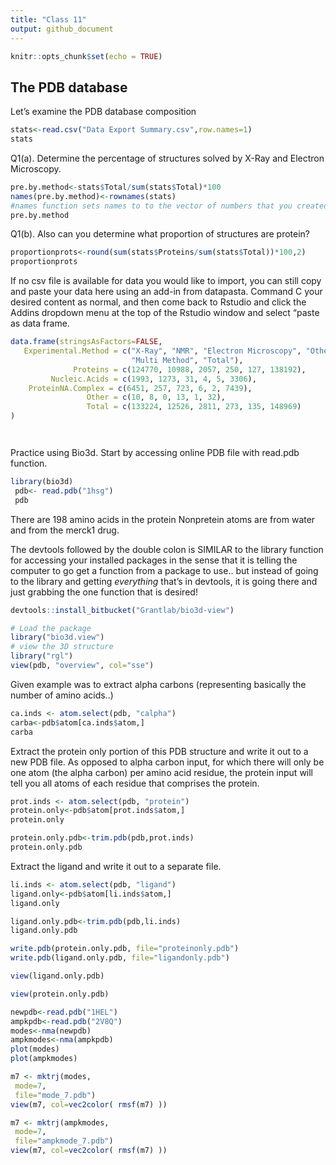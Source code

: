 ```yaml
---
title: "Class 11"
output: github_document
---
```


```r
knitr::opts_chunk$set(echo = TRUE)
```

## The PDB database

Let's examine the PDB database composition
```r
stats<-read.csv("Data Export Summary.csv",row.names=1)
stats
```
Q1(a). Determine the percentage of structures solved by X-Ray and Electron Microscopy.

```r
pre.by.method<-stats$Total/sum(stats$Total)*100
names(pre.by.method)<-rownames(stats)
#names function sets names to to the vector of numbers that you created as a variable called pre.by.method
pre.by.method
```

Q1(b).  Also can you determine what proportion of structures are protein? 
```r
proportionprots<-round(sum(stats$Proteins/sum(stats$Total))*100,2)
proportionprots
```


If no csv file is available for data you would like to import, you can still copy and paste your data here using an add-in from datapasta. Command C your desired content as normal, and then come back to Rstudio and click the Addins dropdown menu at the top of the Rstudio window and select "paste as data frame.

```r


data.frame(stringsAsFactors=FALSE,
   Experimental.Method = c("X-Ray", "NMR", "Electron Microscopy", "Other",
                           "Multi Method", "Total"),
              Proteins = c(124770, 10988, 2057, 250, 127, 138192),
         Nucleic.Acids = c(1993, 1273, 31, 4, 5, 3306),
    ProteinNA.Complex = c(6451, 257, 723, 6, 2, 7439),
                 Other = c(10, 8, 0, 13, 1, 32),
                 Total = c(133224, 12526, 2811, 273, 135, 148969)
)




```

Practice using Bio3d. Start by accessing online PDB file with read.pdb function.

```r
library(bio3d)
 pdb<- read.pdb("1hsg")
 pdb
```
There are 198 amino acids in the protein
Nonpretein atoms are from water and from the merck1 drug.


The devtools followed by the double colon is SIMILAR to the library function for accessing your installed packages in the sense that it is telling the computer to go get a function from a package to use.. but instead of going to the library and getting *everything* that's in devtools, it is going there and just grabbing the one function that is desired!
```r
devtools::install_bitbucket("Grantlab/bio3d-view")

```

```r
# Load the package
library("bio3d.view")
# view the 3D structure
library("rgl")
view(pdb, "overview", col="sse")
```
Given example was to extract alpha carbons (representing basically the number of amino acids..)

```r
ca.inds <- atom.select(pdb, "calpha")
carba<-pdb$atom[ca.inds$atom,]
carba
```

Extract the protein only portion of this PDB structure and write it out to a new PDB file. As opposed to alpha carbon input, for which there will only be one atom (the alpha carbon) per amino acid residue, the protein input will tell you all atoms of each residue that comprises the protein.
```r
prot.inds <- atom.select(pdb, "protein")
protein.only<-pdb$atom[prot.inds$atom,]
protein.only
```

```r
protein.only.pdb<-trim.pdb(pdb,prot.inds)
protein.only.pdb
```

Extract the ligand and write it out to a separate file.
```r
li.inds <- atom.select(pdb, "ligand")
ligand.only<-pdb$atom[li.inds$atom,]
ligand.only
```
```r
ligand.only.pdb<-trim.pdb(pdb,li.inds)
ligand.only.pdb
```

```r
write.pdb(protein.only.pdb, file="proteinonly.pdb")
write.pdb(ligand.only.pdb, file="ligandonly.pdb")
```

```r
view(ligand.only.pdb)
```

```r
view(protein.only.pdb)
```


```r
newpdb<-read.pdb("1HEL")
ampkpdb<-read.pdb("2V8Q")
modes<-nma(newpdb)
ampkmodes<-nma(ampkpdb)
plot(modes)
plot(ampkmodes)
```

```r
m7 <- mktrj(modes,
 mode=7,
 file="mode_7.pdb")
view(m7, col=vec2color( rmsf(m7) ))

m7 <- mktrj(ampkmodes,
 mode=7,
 file="ampkmode_7.pdb")
view(m7, col=vec2color( rmsf(m7) ))
```

